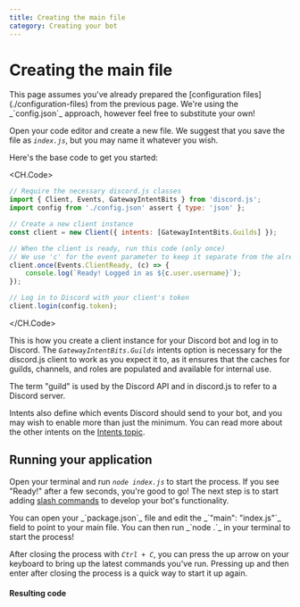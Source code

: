 ```yaml
---
title: Creating the main file
category: Creating your bot
---
```


# Creating the main file

<Alert title="Tip" type="success">
	This page assumes you've already prepared the [configuration files](./configuration-files) from the previous page.
	We're using the _`config.json`_ approach, however feel free to substitute your own!
</Alert>

Open your code editor and create a new file. We suggest that you save the file as _`index.js`_, but you may name it whatever you wish.

Here's the base code to get you started:

<CH.Code>

```js
// Require the necessary discord.js classes
import { Client, Events, GatewayIntentBits } from 'discord.js';
import config from './config.json' assert { type: 'json' };

// Create a new client instance
const client = new Client({ intents: [GatewayIntentBits.Guilds] });

// When the client is ready, run this code (only once)
// We use 'c' for the event parameter to keep it separate from the already defined 'client'
client.once(Events.ClientReady, (c) => {
	console.log(`Ready! Logged in as ${c.user.username}`);
});

// Log in to Discord with your client's token
client.login(config.token);
```

</CH.Code>

This is how you create a client instance for your Discord bot and log in to Discord. The _`GatewayIntentBits.Guilds`_ intents option is necessary for the discord.js client to work as you expect it to, as it ensures that the caches for guilds, channels, and roles are populated and available for internal use.

<Alert title="Tip" type="success">
	The term "guild" is used by the Discord API and in discord.js to refer to a Discord server.
</Alert>

Intents also define which events Discord should send to your bot, and you may wish to enable more than just the minimum. You can read more about the other intents on the [Intents topic](../popular-topics/intents).

## Running your application

Open your terminal and run _`node index.js`_ to start the process. If you see "Ready!" after a few seconds, you're good to go! The next step is to start adding [slash commands](./adding-commands) to develop your bot's functionality.

<Alert title="Tip" type="success">
You can open your _`package.json`_ file and edit the _`"main": "index.js"`_ field to point to your main file. You can then run _`node .`_ in your terminal to start the process!

After closing the process with _`Ctrl + C`_, you can press the up arrow on your keyboard to bring up the latest commands you've run. Pressing up and then enter after closing the process is a quick way to start it up again.

</Alert>

#### Resulting code

<ResultingCode path="creating-your-bot/initial-files" />
